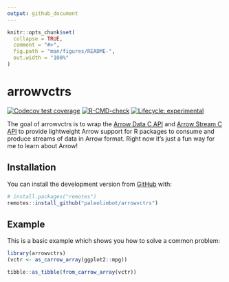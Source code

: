 ```yaml
---
output: github_document
---
```


<!-- README.md is generated from README.Rmd. Please edit that file -->

```r
knitr::opts_chunk$set(
  collapse = TRUE,
  comment = "#>",
  fig.path = "man/figures/README-",
  out.width = "100%"
)
```

# arrowvctrs

<!-- badges: start -->
[![Codecov test coverage](https://codecov.io/gh/paleolimbot/arrowvctrs/branch/master/graph/badge.svg)](https://codecov.io/gh/paleolimbot/arrowvctrs?branch=master)
[![R-CMD-check](https://github.com/paleolimbot/arrowvctrs/workflows/R-CMD-check/badge.svg)](https://github.com/paleolimbot/arrowvctrs/actions)
[![Lifecycle: experimental](https://img.shields.io/badge/lifecycle-experimental-orange.svg)](https://lifecycle.r-lib.org/articles/stages.html#experimental)
<!-- badges: end -->

The goal of arrowvctrs is to wrap the [Arrow Data C API](https://arrow.apache.org/docs/format/CDataInterface.html) and [Arrow Stream C API](https://arrow.apache.org/docs/format/CStreamInterface.html) to provide lightweight Arrow support for R packages to consume and produce streams of data in Arrow format. Right now it's just a fun way for me to learn about Arrow!

## Installation

You can install the development version from [GitHub](https://github.com/) with:

``` r
# install.packages("remotes")
remotes::install_github("paleolimbot/arrowvctrs")
```

## Example

This is a basic example which shows you how to solve a common problem:

```r
library(arrowvctrs)
(vctr <- as_carrow_array(ggplot2::mpg))
```

```r
tibble::as_tibble(from_carrow_array(vctr))
```
